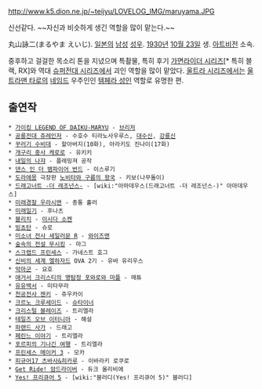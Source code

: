 http://www.k5.dion.ne.jp/~teijyu/LOVELOG_IMG/maruyama.JPG

신선같다. ~~자신과 비슷하게 생긴 역할을 많이 맡는다.~~

丸山詠二(まるやま えいじ). [[일본]]의 [[남성]] [[성우]]. [[1930년]] [[10월 23일]] 생. [[아트비전]] 소속.

중후하고 걸걸한 목소리 톤을 지녔으며 특촬물, 특히 후기 [[가면라이더 시리즈]][* 특히 블랙, RX]와 역대 [[슈퍼전대 시리즈]]에서 괴인 역할을 많이 맡았다. [[울트라 시리즈]]에서는 [[울트라맨 타로]]의 [[네임드]] 우주인인 [[템페라 성인]] 역할로 유명한 편. 

== 출연작 ==
 * [[가이킹 LEGEND OF DAIKU-MARYU]] - [[브리저]]
 * [[공룡전대 쥬레인저]] - 수호수 티라노사우루스, [[대수신]], [[드래곤 시저|강룡신]]
 * [[꾸러기 수비대]] - 할아버지(10화), 아라키도 진나이(17화)
 * [[개구리 중사 케로로]] - 유키키
 * [[내일의 나쟈]] - 플레밍져 공작
 * [[댄스 인 더 뱀파이어 번드]] - 이스루기
 * [[도라에몽]] 극장판 [[노비타와 구름의 왕국]] - 키보(나무돌이)
 * [[드래고너트 -더 레조넌스-]] - [wiki:"아마데우스(드래고너트 -더 레조넌스-)" 아마데우스]
 * [[미래경찰 우라시맨]] - 총통 휼러
 * [[미래일기]] - 후나츠
 * [[블리치]] - [[이시다 소켄]]
 * [[빙쵸탄]] - 슈로
 * [[미소녀 전사 세일러문 시리즈|미소녀 전사 세일러문 R]] - [[와이즈맨]]
 * [[숲속의 전설 무시킹]] - 마그
 * [[스크랩드 프린세스]] - 가네스트 호그
 * [[신비의 세계 엘하자드]] OVA 2기 - 유바 유리우스
 * [[악마군]] - 요호
 * [[애거서 크리스티의 명탐정 포와로와 마플]] - 매튜
 * [[유유백서]] - 미타무라
 * [[천공전사 젠키]] - 쥬우카이
 * [[크르노 크루세이드]] - [[슈타이너]]
 * [[크리스털 블레이즈]] - 트리엘라
 * [[테일즈 오브 이터니아]] - 해설
 * [[파랜드 사가]] - 드래고
 * [[페린느 이야기]] - 트리엘라
 * [[포르피의 기나긴 여행]] - 트리엘라
 * [[프린세스 메이커 3]] - 모카
 * [[피규어17 츠바사&히카루]] - 이바라키 로쿠로
 * [[Get Ride! 암드라이버]] - 듀크 올리비에
 * [[Yes! 프리큐어 5]] - [wiki:"블러디(Yes! 프리큐어 5)" 블러디]
